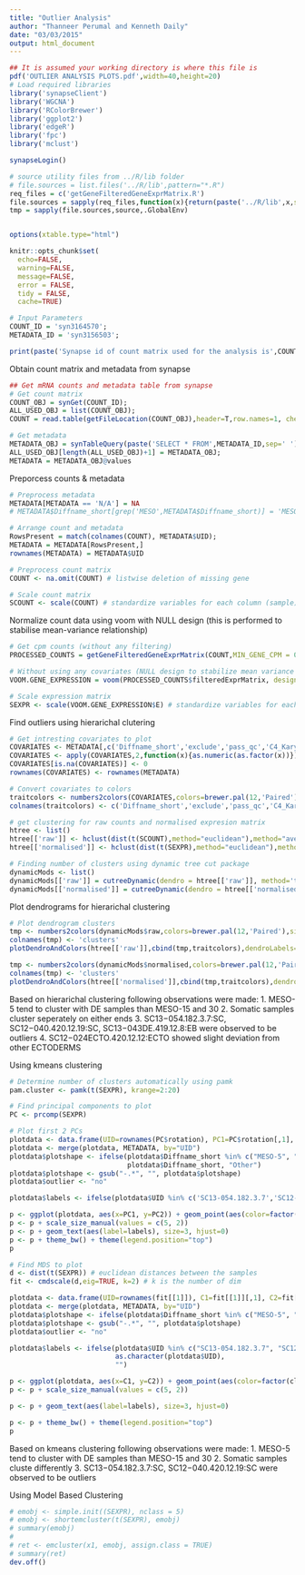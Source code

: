 ```yaml
---
title: "Outlier Analysis"
author: "Thanneer Perumal and Kenneth Daily"
date: "03/03/2015"
output: html_document
---
```

  
```r
## It is assumed your working directory is where this file is
pdf('OUTLIER ANALYSIS PLOTS.pdf',width=40,height=20)
# Load required libraries
library('synapseClient')
library('WGCNA')
library('RColorBrewer')
library('ggplot2')
library('edgeR')
library('fpc')
library('mclust')

synapseLogin()

# source utility files from ../R/lib folder
# file.sources = list.files('../R/lib',pattern="*.R")
req_files = c('getGeneFilteredGeneExprMatrix.R')
file.sources = sapply(req_files,function(x){return(paste('../R/lib',x,sep='/'))})
tmp = sapply(file.sources,source,.GlobalEnv)


options(xtable.type="html")

knitr::opts_chunk$set(
  echo=FALSE,
  warning=FALSE,
  message=FALSE,
  error = FALSE,
  tidy = FALSE,
  cache=TRUE)
```


```r
# Input Parameters
COUNT_ID = 'syn3164570';
METADATA_ID = 'syn3156503';

print(paste('Synapse id of count matrix used for the analysis is',COUNT_ID,'and the synapse id of meta data table used for the analysis is',METADATA_ID,sep=' '))
```

Obtain count matrix and metadata from synapse
```r
## Get mRNA counts and metadata table from synapse
# Get count matrix
COUNT_OBJ = synGet(COUNT_ID);
ALL_USED_OBJ = list(COUNT_OBJ);
COUNT = read.table(getFileLocation(COUNT_OBJ),header=T,row.names=1, check.names=FALSE)

# Get metadata
METADATA_OBJ = synTableQuery(paste('SELECT * FROM',METADATA_ID,sep=' '))
ALL_USED_OBJ[length(ALL_USED_OBJ)+1] = METADATA_OBJ;
METADATA = METADATA_OBJ@values
```

Preporcess counts & metadata
```r
# Preprocess metadata
METADATA[METADATA == 'N/A'] = NA
# METADATA$Diffname_short[grep('MESO',METADATA$Diffname_short)] = 'MESO'

# Arrange count and metadata
RowsPresent = match(colnames(COUNT), METADATA$UID);
METADATA = METADATA[RowsPresent,]
rownames(METADATA) = METADATA$UID

# Preprocess count matrix
COUNT <- na.omit(COUNT) # listwise deletion of missing gene

# Scale count matrix
SCOUNT <- scale(COUNT) # standardize variables for each column (sample)
```

Normalize count data using voom with NULL design (this is performed to stabilise mean-variance relationship)
``` r
# Get cpm counts (without any filtering)
PROCESSED_COUNTS = getGeneFilteredGeneExprMatrix(COUNT,MIN_GENE_CPM = 0,MIN_SAMPLE_PERCENT_WITH_MIN_GENE_CPM = 0)

# Without using any covariates (NULL design to stabilize mean variance trend)
VOOM.GENE_EXPRESSION = voom(PROCESSED_COUNTS$filteredExprMatrix, design=NULL, plot=F)

# Scale expression matrix
SEXPR <- scale(VOOM.GENE_EXPRESSION$E) # standardize variables for each column (sample)
```

Find outliers using hierarichal clutering
```r
# Get intresting covariates to plot
COVARIATES <- METADATA[,c('Diffname_short','exclude','pass_qc','C4_Karyotype_Result','Originating_Lab','Gender')]
COVARIATES <- apply(COVARIATES,2,function(x){as.numeric(as.factor(x))})
COVARIATES[is.na(COVARIATES)] <- 0
rownames(COVARIATES) <- rownames(METADATA)

# Convert covariates to colors
traitcolors <- numbers2colors(COVARIATES,colors=brewer.pal(12,'Paired'),signed=F)
colnames(traitcolors) <- c('Diffname_short','exclude','pass_qc','C4_Karyotype_Result','Originating_Lab','Gender')

# get clustering for raw counts and normalised expresion matrix
htree <- list()
htree[['raw']] <- hclust(dist(t(SCOUNT),method="euclidean"),method="average")
htree[['normalised']] <- hclust(dist(t(SEXPR),method="euclidean"),method="average")

# Finding number of clusters using dynamic tree cut package
dynamicMods <- list()
dynamicMods[['raw']] = cutreeDynamic(dendro = htree[['raw']], method='tree', pamRespectsDendro = FALSE, minClusterSize = 5);
dynamicMods[['normalised']] = cutreeDynamic(dendro = htree[['normalised']], method='tree',pamRespectsDendro = FALSE, minClusterSize = 5);
```

Plot dendrograms for hierarichal clustering 
``` r
# Plot dendrogram clusters
tmp <- numbers2colors(dynamicMods$raw,colors=brewer.pal(12,'Paired'),signed=F)
colnames(tmp) <- 'clusters'
plotDendroAndColors(htree[['raw']],cbind(tmp,traitcolors),dendroLabels=paste(METADATA$UID,METADATA$Diffname_short,sep=':'), main='COUNTS')
```

``` r
tmp <- numbers2colors(dynamicMods$normalised,colors=brewer.pal(12,'Paired'),signed=F)
colnames(tmp) <- 'clusters'
plotDendroAndColors(htree[['normalised']],cbind(tmp,traitcolors),dendroLabels=paste(METADATA$UID,METADATA$Diffname_short,sep=':'),main='Normalised Expression with NULL design')
```
Based on hierarichal clustering following observations were made:
1. MESO-5 tend to cluster with DE samples than MESO-15 and 30
2. Somatic samples cluster seperately on either ends
3. SC13−054.182.3.7:SC, SC12−040.420.12.19:SC, SC13−043DE.419.12.8:EB were observed to be outliers
4. SC12−024ECTO.420.12.12:ECTO showed slight deviation from other ECTODERMS

Using kmeans clustering
``` r
# Determine number of clusters automatically using pamk
pam.cluster <- pamk(t(SEXPR), krange=2:20)

# Find principal components to plot
PC <- prcomp(SEXPR)

# Plot first 2 PCs
plotdata <- data.frame(UID=rownames(PC$rotation), PC1=PC$rotation[,1], PC2=PC$rotation[,2], cluster=pam.cluster$pamobject$clustering)
plotdata <- merge(plotdata, METADATA, by="UID")
plotdata$plotshape <- ifelse(plotdata$Diffname_short %in% c("MESO-5", "MESO-15", "MESO-30", "DE", "EB", "SC", "ECTO"),
                             plotdata$Diffname_short, "Other")
plotdata$plotshape <- gsub("-.*", "", plotdata$plotshape)
plotdata$outlier <- "no"

plotdata$labels <- ifelse(plotdata$UID %in% c('SC13-054.182.3.7','SC12-040.420.12.19','SC13-043DE.419.12.8','SC12-024ECTO.420.12.12'),as.character(plotdata$UID),"")

p <- ggplot(plotdata, aes(x=PC1, y=PC2)) + geom_point(aes(color=factor(cluster), size=pass_qc, shape=plotshape))
p <- p + scale_size_manual(values = c(5, 2))
p <- p + geom_text(aes(label=labels), size=3, hjust=0)
p <- p + theme_bw() + theme(legend.position="top")
p
```


```r
# Find MDS to plot
d <- dist(t(SEXPR)) # euclidean distances between the samples
fit <- cmdscale(d,eig=TRUE, k=2) # k is the number of dim

plotdata <- data.frame(UID=rownames(fit[[1]]), C1=fit[[1]][,1], C2=fit[[1]][,2], cluster=pam.cluster$pamobject$clustering)
plotdata <- merge(plotdata, METADATA, by="UID")
plotdata$plotshape <- ifelse(plotdata$Diffname_short %in% c("MESO-5", "MESO-15", "MESO-30", "DE", "EB", "SC", "ECTO"), plotdata$Diffname_short, "Other") 
plotdata$plotshape <- gsub("-.*", "", plotdata$plotshape)
plotdata$outlier <- "no"

plotdata$labels <- ifelse(plotdata$UID %in% c("SC13-054.182.3.7", "SC12-040.420.12.19"),
                          as.character(plotdata$UID),
                          "")

p <- ggplot(plotdata, aes(x=C1, y=C2)) + geom_point(aes(color=factor(cluster), size=pass_qc, shape=plotshape))
p <- p + scale_size_manual(values = c(5, 2))

p <- p + geom_text(aes(label=labels), size=3, hjust=0)

p <- p + theme_bw() + theme(legend.position="top")
p

```
Based on kmeans clustering following observations were made:
1. MESO-5 tend to cluster with DE samples than MESO-15 and 30
2. Somatic samples cluste differently
3. SC13−054.182.3.7:SC, SC12−040.420.12.19:SC were observed to be outliers

Using Model Based Clustering
``` r
# emobj <- simple.init((SEXPR), nclass = 5)
# emobj <- shortemcluster(t(SEXPR), emobj)
# summary(emobj)
# 
# ret <- emcluster(x1, emobj, assign.class = TRUE)
# summary(ret)
dev.off()
```
